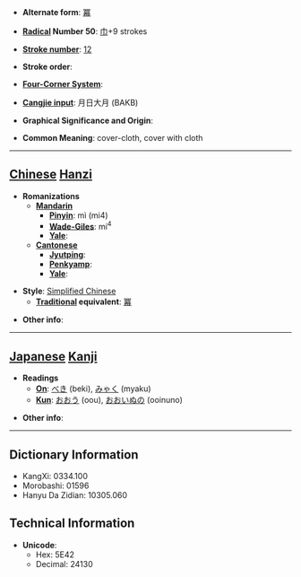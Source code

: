 * '''Alternate form''': [[冪]]

* '''[[Wiktionary:Chinese radical index| Radical]] Number 50''': [[Wiktionary:Chinese radical index 巾|巾]]+9 strokes

* '''[[Wiktionary:Chinese total strokes index|Stroke number]]''': [[Wiktionary:Chinese total strokes index 12|12]]

* '''Stroke order''': 

* '''[[Wiktionary:Chinese four corner index|Four-Corner System]]''': 

* '''[[Wiktionary:Chinese Cangjie index|Cangjie input]]''': 月日大月 (BAKB)

* '''Graphical Significance and Origin''': 

* '''Common Meaning''': cover-cloth, cover with cloth

----

== [[Chinese]] [[Hanzi]] ==

* '''Romanizations'''
** '''[[Mandarin]]'''
*** '''[[Pinyin]]''': mì (mi4)
*** '''[[Wade-Giles]]''': mi<sup>4</sup>
*** '''[[Yale]]''': 
** '''[[Cantonese]]'''
*** '''[[Jyutping]]''':
*** '''[[Penkyamp]]''': 
*** '''[[Yale]]''': 

* '''Style''': [[Simplified Chinese]] 
** '''[[Traditional Chinese|Traditional]] equivalent''': [[冪]]

* '''Other info''': 

----

== [[Japanese]] [[Kanji]] ==

* '''Readings'''
** '''[[On]]''': [[べき]] (beki), [[みゃく]] (myaku)
** '''[[Kun]]''': [[おおう]] (oou), [[おおいぬの]] (ooinuno)

* '''Other info''':  

----

== Dictionary Information ==

* KangXi: 0334.100
* Morobashi: 01596
* Hanyu Da Zidian: 10305.060

== Technical Information ==

* '''Unicode''':
** Hex: 5E42
** Decimal: 24130